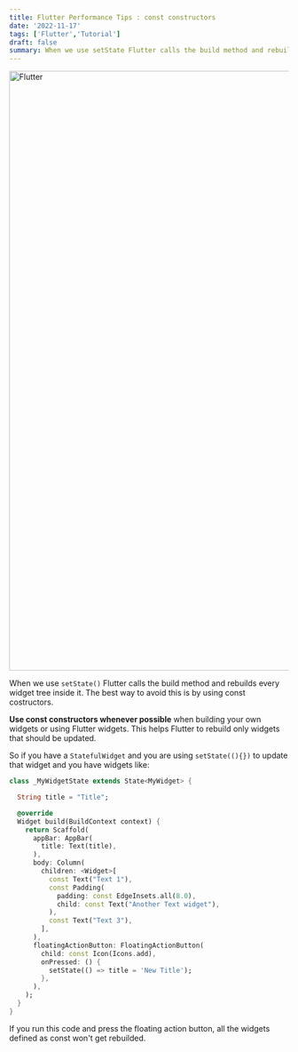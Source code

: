 ```yaml
---
title: Flutter Performance Tips : const constructors
date: '2022-11-17'
tags: ['Flutter','Tutorial']
draft: false
summary: When we use setState Flutter calls the build method and rebuilds every widget tree inside it. The best way to avoid this is by using const costructors.
---
```


<div className="grid place-items-center">
  <img
    className="inline rounded-lg"
    src="https://surf.dev/wp-content/uploads/2021/07/Flutter-frames-chart-1024x754.jpg"
    alt="Flutter"
    width="1920"
    height="1080"
  />
</div>

When we use `setState()` Flutter calls the build method and rebuilds every widget tree inside it. The best way to avoid this is by using const costructors.

**Use const constructors whenever possible** when building your own widgets or using Flutter widgets. This helps Flutter to rebuild only widgets that should be updated.

So if you have a `StatefulWidget` and you are using `setState((){})` to update that widget and you have widgets like:

```dart:main.dart
class _MyWidgetState extends State<MyWidget> {

  String title = "Title";

  @override
  Widget build(BuildContext context) {
    return Scaffold(
      appBar: AppBar(
        title: Text(title),
      ),
      body: Column(
        children: <Widget>[
          const Text("Text 1"),
          const Padding(
            padding: const EdgeInsets.all(8.0),
            child: const Text("Another Text widget"),
          ),
          const Text("Text 3"),
        ],
      ),
      floatingActionButton: FloatingActionButton(
        child: const Icon(Icons.add),
        onPressed: () {
          setState(() => title = 'New Title');
        },
      ),
    );
  }
}
```

If you run this code and press the floating action button, all the widgets defined as const won't get rebuilded.
